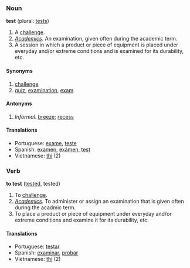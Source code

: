 === Noun ===
'''test''' (plural: [[tests]])

#A [[Challenge#Noun|challenge]].
#''[[Academics]].'' An examination, given often during the academic term.
#A session in which a product or piece of equipment is placed under everyday and/or extreme conditions and is examined for its durability, etc.

==== Synonyms ====
#[[challenge]]
#[[quiz]], [[examination]], [[exam]]

==== Antonyms ====
#''Informal.'' [[breeze]]; [[recess]]

==== Translations ====
*Portuguese: [[exame]], [[teste]]
*Spanish: [[examen]], [[exámen]], [[test]]
*Vietnamese: [[thi]] (2)

=== Verb ===
'''to test''' ([[tested]], tested)

#To [[Challenge#Verb|challenge]].
#''[[Academics]].'' To administer or assign an examination that is given often during the acadmic term.
#To place a product or piece of equipment under everyday and/or extreme conditions and examine it for its durability, etc.

==== Translations ====
*Portuguese: [[testar]]
*Spanish: [[examinar]], [[probar]]
*Vietnamese: [[thi]] (2)